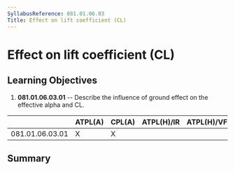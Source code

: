 ```yaml
---
SyllabusReference: 081.01.06.03
Title: Effect on lift coefficient (CL)
---
```


# Effect on lift coefficient (CL)

## Learning Objectives

1.  **081.01.06.03.01** -- Describe the influence of ground effect on the
    effective alpha and CL.

|                 | ATPL(A) | CPL(A) | ATPL(H)/IR | ATPL(H)/VFR | CPL(H) | IR  | CBIR(A) |
| --------------- | ------- | ------ | ---------- | ----------- | ------ | --- | ------- |
| 081.01.06.03.01 | X       | X      |            |             |        |     |         |

## Summary
